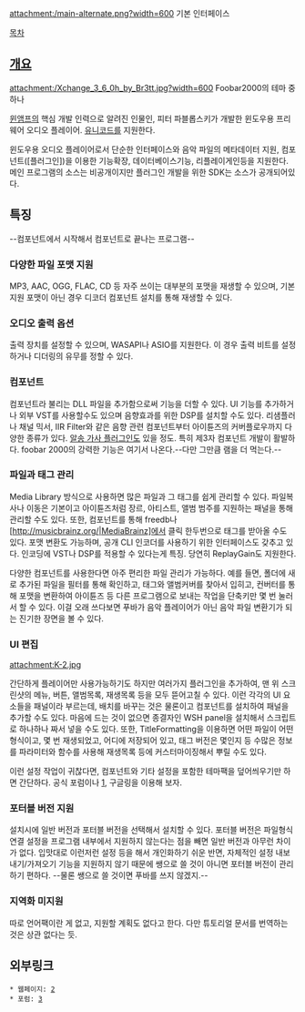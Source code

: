 attachment:/main-alternate.png?width=600
기본 인터페이스

[[목차]]
== [[개요]] ==
attachment:/Xchange_3_6_0h_by_Br3tt.jpg?width=600
Foobar2000의 테마 중 하나

[[윈앰프]]의 핵심 개발 인력으로 알려진 인물인, 피터 파블롭스키가 개발한 윈도우용 프리웨어 오디오 플레이어. [[유니코드]]를 지원한다.

윈도우용 오디오 플레이어로서 단순한 인터페이스와 음악 파일의 메타데이터 지원, 컴포넌트([플러그인])을 이용한 기능확장, 데이터베이스기능, 리플레이게인등을 지원한다. 메인 프로그램의 소스는 비공개이지만 플러그인 개발을 위한 SDK는 소스가 공개되어있다.
== 특징 ==
--컴포넌트에서 시작해서 컴포넌트로 끝나는 프로그램--
=== 다양한 파일 포맷 지원 ===
MP3, AAC, OGG, FLAC, CD 등 자주 쓰이는 대부분의 포맷을 재생할 수 있으며, 기본 지원 포맷이 아닌 경우 디코더 컴포넌트 설치를 통해 재생할 수 있다.
=== 오디오 출력 옵션 ===
출력 장치를 설정할 수 있으며, WASAPI나 ASIO를 지원한다. 이 경우 출력 비트를 설정하거나 디더링의 유무를 정할 수 있다.
=== 컴포넌트 ===
컴포넌트라 불리는 DLL 파일을 추가함으로써 기능을 더할 수 있다. UI 기능를 추가하거나 외부 VST를 사용할수도 있으며 음향효과를 위한 DSP를 설치할 수도 있다. 리샘플러나 채널 믹서, IIR Filter와 같은 음향 관련 컴포넌트부터 아이튠즈의 커버플로우까지 다양한 종류가 있다. [[http://dlunch.net/blog/category/programs/alsong-lyric-plugin/|알송 가사 플러그인]]도 있을 정도. 특히 제3자 컴포넌트 개발이 활발하다. foobar 2000의 강력한 기능은 여기서 나온다.--다만 그만큼 램을 더 먹는다.--
=== 파일과 태그 관리 ===
Media Library 방식으로 사용하면 많은 파일과 그 태그를 쉽게 관리할 수 있다. 파일복사나 이동은 기본이고 아이튠즈처럼 장르, 아티스트, 앨범 범주를 지원하는 패널을 통해 관리할 수도 있다. 또한, 컴포넌트를 통해 freedb나 [http://musicbrainz.org/|MediaBrainz]에서 클릭 한두번으로 태그를 받아올 수도 있다. 포맷 변환도 가능하며, 공개 CLI 인코더를 사용하기 위한 인터페이스도 갖추고 있다. 인코딩에 VST나 DSP를 적용할 수 있다는게 특징. 당연히 ReplayGain도 지원한다.

다양한 컴포넌트를 사용한다면 아주 편리한 파일 관리가 가능하다. 예를 들면, 폴더에 새로 추가된 파일을 필터를 통해 확인하고, 태그와 앨범커버를 찾아서 입히고, 컨버터를 통해 포맷을 변환하여 아이튠즈 등 다른 프로그램으로 보내는 작업을 단축키만 몇 번 눌러서 할 수 있다.
이걸 오래 쓰다보면 푸바가 음악 플레이어가 아닌 음악 파일 변환기가 되는 진기한 장면을 볼 수 있다.
=== UI 편집 ===
attachment:K-2.jpg

간단하게 플레이어만 사용가능하기도 하지만 여러가지 플러그인을 추가하여, 맨 위 스크린샷의 메뉴, 버튼, 앨범목록, 재생목록 등을 모두 뜯어고칠 수 있다. 이런 각각의 UI 요소들을 패널이라 부르는데, 배치를 바꾸는 것은 물론이고 컴포넌트를 설치하여 패널을 추가할 수도 있다. 마음에 드는 것이 없으면 종결자인 WSH panel을 설치해서 스크립트로 하나하나 짜서 넣을 수도 있다. 또한, TitleFormatting을 이용하면 어떤 파일이 어떤 형식이고, 몇 번 재생되었고, 어디에 저장되어 있고, 태그 버전은 몇인지 등 수많은 정보를 파라미터와 함수를 사용해 재생목록 등에 커스터마이징해서 뿌릴 수도 있다.

이런 설정 작업이 귀찮다면, 컴포넌트와 기타 설정을 포함한 테마팩을 덮어씌우기만 하면 간단하다. 공식 포럼이나 [http://foo-nation.deviantart.com/|DeviantArt], 구글링을 이용해 보자.

=== 포터블 버전 지원 ===
설치시에 일반 버전과 포터블 버전을 선택해서 설치할 수 있다. 포터블 버전은 파일형식 연결 설정을 프로그램 내부에서 지원하지 않는다는 점을 빼면 일반 버전과 아무런 차이가 없다. 입맛대로 이런저런 설정 등을 해서 개인화하기 쉬운 반면, 자체적인 설정 내보내기/가져오기 기능을 지원하지 않기 때문에 쌩으로 쓸 것이 아니면 포터블 버전이 관리하기 편하다. --물론 쌩으로 쓸 것이면 푸바를 쓰지 않겠지.--
=== 지역화 미지원 ===
따로 언어팩이란 게 없고, 지원할 계획도 없다고 한다. 다만 튜토리얼 문서를 번역하는 것은 상관 없다는 듯.

== 외부링크 ==
 * 웹페이지: [http://www.foobar2000.org/]
 * 포럼: [http://forums.foobar2000.org/]
